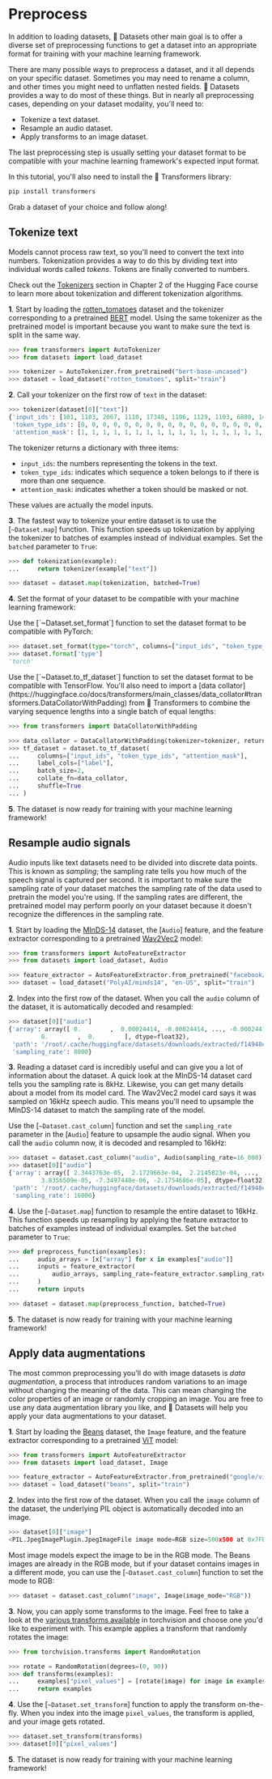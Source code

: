 # Preprocess

In addition to loading datasets, 🤗 Datasets other main goal is to offer a diverse set of preprocessing functions to get a dataset into an appropriate format for training with your machine learning framework. 

There are many possible ways to preprocess a dataset, and it all depends on your specific dataset. Sometimes you may need to rename a column, and other times you might need to unflatten nested fields. 🤗 Datasets provides a way to do most of these things. But in nearly all preprocessing cases, depending on your dataset modality, you'll need to:

- Tokenize a text dataset.
- Resample an audio dataset.
- Apply transforms to an image dataset.

The last preprocessing step is usually setting your dataset format to be compatible with your machine learning framework's expected input format.

In this tutorial, you'll also need to install the 🤗 Transformers library:

```bash
pip install transformers
```

Grab a dataset of your choice and follow along!

## Tokenize text

Models cannot process raw text, so you'll need to convert the text into numbers. Tokenization provides a way to do this by dividing text into individual words called *tokens*. Tokens are finally converted to numbers.

<Tip>

Check out the [Tokenizers](https://huggingface.co/course/chapter2/4?fw=pt) section in Chapter 2 of the Hugging Face course to learn more about tokenization and different tokenization algorithms.

</Tip>

**1**. Start by loading the [rotten_tomatoes](https://huggingface.co/datasets/rotten_tomatoes) dataset and the tokenizer corresponding to a pretrained [BERT](https://huggingface.co/bert-base-uncased) model. Using the same tokenizer as the pretrained model is important because you want to make sure the text is split in the same way.

```py
>>> from transformers import AutoTokenizer
>>> from datasets import load_dataset

>>> tokenizer = AutoTokenizer.from_pretrained("bert-base-uncased")
>>> dataset = load_dataset("rotten_tomatoes", split="train")
```

**2**. Call your tokenizer on the first row of `text` in the dataset:

```py
>>> tokenizer(dataset[0]["text"])
{'input_ids': [101, 1103, 2067, 1110, 17348, 1106, 1129, 1103, 6880, 1432, 112, 188, 1207, 107, 14255, 1389, 107, 1105, 1115, 1119, 112, 188, 1280, 1106, 1294, 170, 24194, 1256, 3407, 1190, 170, 11791, 5253, 188, 1732, 7200, 10947, 12606, 2895, 117, 179, 7766, 118, 172, 15554, 1181, 3498, 6961, 3263, 1137, 188, 1566, 7912, 14516, 6997, 119, 102], 
 'token_type_ids': [0, 0, 0, 0, 0, 0, 0, 0, 0, 0, 0, 0, 0, 0, 0, 0, 0, 0, 0, 0, 0, 0, 0, 0, 0, 0, 0, 0, 0, 0, 0, 0, 0, 0, 0, 0, 0, 0, 0, 0, 0, 0, 0, 0, 0, 0, 0, 0, 0, 0, 0, 0, 0, 0, 0, 0, 0], 
 'attention_mask': [1, 1, 1, 1, 1, 1, 1, 1, 1, 1, 1, 1, 1, 1, 1, 1, 1, 1, 1, 1, 1, 1, 1, 1, 1, 1, 1, 1, 1, 1, 1, 1, 1, 1, 1, 1, 1, 1, 1, 1, 1, 1, 1, 1, 1, 1, 1, 1, 1, 1, 1, 1, 1, 1, 1, 1, 1]}
```

The tokenizer returns a dictionary with three items:

- `input_ids`: the numbers representing the tokens in the text.
- `token_type_ids`: indicates which sequence a token belongs to if there is more than one sequence.
- `attention_mask`: indicates whether a token should be masked or not.

These values are actually the model inputs.

**3**. The fastest way to tokenize your entire dataset is to use the [`~Dataset.map`] function. This function speeds up tokenization by applying the tokenizer to batches of examples instead of individual examples. Set the `batched` parameter to `True`:

```py
>>> def tokenization(example):
...     return tokenizer(example["text"])

>>> dataset = dataset.map(tokenization, batched=True)
```

**4**. Set the format of your dataset to be compatible with your machine learning framework:

<frameworkcontent>
<pt>
Use the [`~Dataset.set_format`] function to set the dataset format to be compatible with PyTorch:

```py
>>> dataset.set_format(type="torch", columns=["input_ids", "token_type_ids", "attention_mask", "label"])
>>> dataset.format['type']
'torch'
```
</pt>
<tf>
Use the [`~Dataset.to_tf_dataset`] function to set the dataset format to be compatible with TensorFlow. You'll also need to import a [data collator](https://huggingface.co/docs/transformers/main_classes/data_collator#transformers.DataCollatorWithPadding) from 🤗 Transformers to combine the varying sequence lengths into a single batch of equal lengths:

```py
>>> from transformers import DataCollatorWithPadding

>>> data_collator = DataCollatorWithPadding(tokenizer=tokenizer, return_tensors="tf")
>>> tf_dataset = dataset.to_tf_dataset(
...     columns=["input_ids", "token_type_ids", "attention_mask"],
...     label_cols=["label"],
...     batch_size=2,
...     collate_fn=data_collator,
...     shuffle=True
... )
```
</tf>
</frameworkcontent>

**5**. The dataset is now ready for training with your machine learning framework!

## Resample audio signals

Audio inputs like text datasets need to be divided into discrete data points. This is known as *sampling*; the sampling rate tells you how much of the speech signal is captured per second. It is important to make sure the sampling rate of your dataset matches the sampling rate of the data used to pretrain the model you're using. If the sampling rates are different, the pretrained model may perform poorly on your dataset because it doesn't recognize the differences in the sampling rate.

**1**. Start by loading the [MInDS-14](https://huggingface.co/datasets/PolyAI/minds14) dataset, the [`Audio`] feature, and the feature extractor corresponding to a pretrained [Wav2Vec2](https://huggingface.co/facebook/wav2vec2-base-960h) model:

```py
>>> from transformers import AutoFeatureExtractor
>>> from datasets import load_dataset, Audio

>>> feature_extractor = AutoFeatureExtractor.from_pretrained("facebook/wav2vec2-base-960h")
>>> dataset = load_dataset("PolyAI/minds14", "en-US", split="train")
```

**2**. Index into the first row of the dataset. When you call the `audio` column of the dataset, it is automatically decoded and resampled:

```py
>>> dataset[0]["audio"]
{'array': array([ 0.        ,  0.00024414, -0.00024414, ..., -0.00024414,
         0.        ,  0.        ], dtype=float32),
 'path': '/root/.cache/huggingface/datasets/downloads/extracted/f14948e0e84be638dd7943ac36518a4cf3324e8b7aa331c5ab11541518e9368c/en-US~JOINT_ACCOUNT/602ba55abb1e6d0fbce92065.wav',
 'sampling_rate': 8000}
```

**3**. Reading a dataset card is incredibly useful and can give you a lot of information about the dataset. A quick look at the MInDS-14 dataset card tells you the sampling rate is 8kHz. Likewise, you can get many details about a model from its model card. The Wav2Vec2 model card says it was sampled on 16kHz speech audio. This means you'll need to upsample the MInDS-14 dataset to match the sampling rate of the model.

Use the [`~Dataset.cast_column`] function and set the `sampling_rate` parameter in the [`Audio`] feature to upsample the audio signal. When you call the `audio` column now, it is decoded and resampled to 16kHz:

```py
>>> dataset = dataset.cast_column("audio", Audio(sampling_rate=16_000))
>>> dataset[0]["audio"]
{'array': array([ 2.3443763e-05,  2.1729663e-04,  2.2145823e-04, ...,
         3.8356509e-05, -7.3497440e-06, -2.1754686e-05], dtype=float32),
 'path': '/root/.cache/huggingface/datasets/downloads/extracted/f14948e0e84be638dd7943ac36518a4cf3324e8b7aa331c5ab11541518e9368c/en-US~JOINT_ACCOUNT/602ba55abb1e6d0fbce92065.wav',
 'sampling_rate': 16000}
```

**4**. Use the [`~Dataset.map`] function to resample the entire dataset to 16kHz. This function speeds up resampling by applying the feature extractor to batches of examples instead of individual examples. Set the `batched` parameter to `True`:

```py
>>> def preprocess_function(examples):
...     audio_arrays = [x["array"] for x in examples["audio"]]
...     inputs = feature_extractor(
...         audio_arrays, sampling_rate=feature_extractor.sampling_rate, max_length=16000, truncation=True
...     )
...     return inputs

>>> dataset = dataset.map(preprocess_function, batched=True)
```

**5**. The dataset is now ready for training with your machine learning framework!

## Apply data augmentations

The most common preprocessing you'll do with image datasets is *data augmentation*, a process that introduces random variations to an image without changing the meaning of the data. This can mean changing the color properties of an image or randomly cropping an image. You are free to use any data augmentation library you like, and 🤗 Datasets will help you apply your data augmentations to your dataset.

**1**. Start by loading the [Beans](https://huggingface.co/datasets/beans) dataset, the `Image` feature, and the feature extractor corresponding to a pretrained [ViT](https://huggingface.co/google/vit-base-patch16-224-in21k) model:

```py
>>> from transformers import AutoFeatureExtractor
>>> from datasets import load_dataset, Image

>>> feature_extractor = AutoFeatureExtractor.from_pretrained("google/vit-base-patch16-224-in21k")
>>> dataset = load_dataset("beans", split="train")
```

**2**. Index into the first row of the dataset. When you call the `image` column of the dataset, the underlying PIL object is automatically decoded into an image.

```py
>>> dataset[0]["image"]
<PIL.JpegImagePlugin.JpegImageFile image mode=RGB size=500x500 at 0x7FE5A047CC70>
```

Most image models expect the image to be in the RGB mode. The Beans images are already in the RGB mode, but if your dataset contains images in a different mode, you can use the [`~Dataset.cast_column`] function to set the mode to RGB:

```py
>>> dataset = dataset.cast_column("image", Image(image_mode="RGB"))
```

**3**. Now, you can apply some transforms to the image. Feel free to take a look at the [various transforms available](https://pytorch.org/vision/stable/auto_examples/plot_transforms.html#sphx-glr-auto-examples-plot-transforms-py) in torchvision and choose one you'd like to experiment with. This example applies a transform that randomly rotates the image:

```py
>>> from torchvision.transforms import RandomRotation

>>> rotate = RandomRotation(degrees=(0, 90))
>>> def transforms(examples):
...     examples["pixel_values"] = [rotate(image) for image in examples["image"]]
...     return examples
```

**4**. Use the [`~Dataset.set_transform`] function to apply the transform on-the-fly. When you index into the image `pixel_values`, the transform is applied, and your image gets rotated.

```py
>>> dataset.set_transform(transforms)
>>> dataset[0]["pixel_values"]
```

**5**. The dataset is now ready for training with your machine learning framework!
